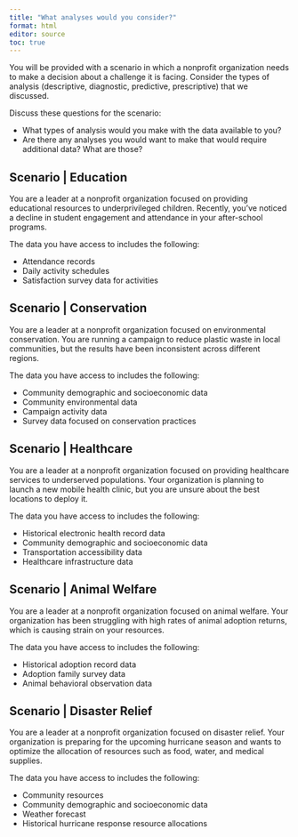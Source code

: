 ```yaml
---
title: "What analyses would you consider?"
format: html
editor: source
toc: true
---
```


You will be provided with a scenario in which a nonprofit organization needs to make a decision about a challenge it is facing. Consider the types of analysis (descriptive, diagnostic, predictive, prescriptive) that we discussed.

Discuss these questions for the scenario:

* What types of analysis would you make with the data available to you?
* Are there any analyses you would want to make that would require additional data? What are those?

## Scenario | Education
You are a leader at a nonprofit organization focused on providing educational resources to underprivileged children. Recently, you've noticed a decline in student engagement and attendance in your after-school programs.

The data you have access to includes the following:

* Attendance records
* Daily activity schedules
* Satisfaction survey data for activities


## Scenario | Conservation
You are a leader at a nonprofit organization focused on environmental conservation. You are running a campaign to reduce plastic waste in local communities, but the results have been inconsistent across different regions.

The data you have access to includes the following:

* Community demographic and socioeconomic data
* Community environmental data
* Campaign activity data
* Survey data focused on conservation practices


## Scenario | Healthcare
You are a leader at a nonprofit organization focused on providing healthcare services to underserved populations. Your organization is planning to launch a new mobile health clinic, but you are unsure about the best locations to deploy it. 

The data you have access to includes the following:

* Historical electronic health record data
* Community demographic and socioeconomic data
* Transportation accessibility data
* Healthcare infrastructure data


## Scenario | Animal Welfare
You are a leader at a nonprofit organization focused on animal welfare. Your organization has been struggling with high rates of animal adoption returns, which is causing strain on your resources. 

The data you have access to includes the following:

* Historical adoption record data
* Adoption family survey data
* Animal behavioral observation data


## Scenario | Disaster Relief
You are a leader at a nonprofit organization focused on disaster relief. Your organization is preparing for the upcoming hurricane season and wants to optimize the allocation of resources such as food, water, and medical supplies. 

The data you have access to includes the following:

* Community resources
* Community demographic and socioeconomic data
* Weather forecast
* Historical hurricane response resource allocations
